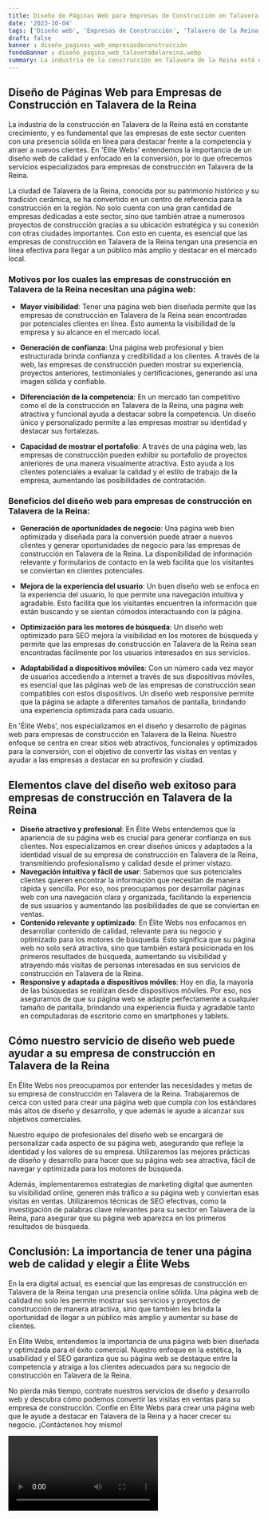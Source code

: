 ```yaml
---
title: Diseño de Páginas Web para Empresas de Construcción en Talavera de la Reina
date: '2023-10-04'
tags: ['Diseño web', 'Empresas de Construcción', 'Talavera de la Reina']
draft: false
banner : diseño_paginas_web_empresasdeconstrucción
fondoBanner : diseño_pagina_web_talaveradelareina.webp
summary: La industria de la construcción en Talavera de la Reina está en constante crecimiento, y es fundamental que las empresas de este sector cuenten con una presencia sólida en línea para destacar frente a la competencia y atraer a nuevos clientes. En 'Élite Webs' entendemos la importancia de un diseño web de calidad y enfocado en la conversión, por lo que ofrecemos servicios especializados para empresas de construcción en Talavera de la Reina.
---
```


## Diseño de Páginas Web para Empresas de Construcción en Talavera de la Reina

La industria de la construcción en Talavera de la Reina está en constante crecimiento, y es fundamental que las empresas de este sector cuenten con una presencia sólida en línea para destacar frente a la competencia y atraer a nuevos clientes. En 'Élite Webs' entendemos la importancia de un diseño web de calidad y enfocado en la conversión, por lo que ofrecemos servicios especializados para empresas de construcción en Talavera de la Reina.

La ciudad de Talavera de la Reina, conocida por su patrimonio histórico y su tradición cerámica, se ha convertido en un centro de referencia para la construcción en la región. No solo cuenta con una gran cantidad de empresas dedicadas a este sector, sino que también atrae a numerosos proyectos de construcción gracias a su ubicación estratégica y su conexión con otras ciudades importantes. Con esto en cuenta, es esencial que las empresas de construcción en Talavera de la Reina tengan una presencia en línea efectiva para llegar a un público más amplio y destacar en el mercado local.

### Motivos por los cuales las empresas de construcción en Talavera de la Reina necesitan una página web:

- **Mayor visibilidad**: Tener una página web bien diseñada permite que las empresas de construcción en Talavera de la Reina sean encontradas por potenciales clientes en línea. Esto aumenta la visibilidad de la empresa y su alcance en el mercado local.

- **Generación de confianza**: Una página web profesional y bien estructurada brinda confianza y credibilidad a los clientes. A través de la web, las empresas de construcción pueden mostrar su experiencia, proyectos anteriores, testimoniales y certificaciones, generando así una imagen sólida y confiable.

- **Diferenciación de la competencia**: En un mercado tan competitivo como el de la construcción en Talavera de la Reina, una página web atractiva y funcional ayuda a destacar sobre la competencia. Un diseño único y personalizado permite a las empresas mostrar su identidad y destacar sus fortalezas.

- **Capacidad de mostrar el portafolio**: A través de una página web, las empresas de construcción pueden exhibir su portafolio de proyectos anteriores de una manera visualmente atractiva. Esto ayuda a los clientes potenciales a evaluar la calidad y el estilo de trabajo de la empresa, aumentando las posibilidades de contratación.

### Beneficios del diseño web para empresas de construcción en Talavera de la Reina:

- **Generación de oportunidades de negocio**: Una página web bien optimizada y diseñada para la conversión puede atraer a nuevos clientes y generar oportunidades de negocio para las empresas de construcción en Talavera de la Reina. La disponibilidad de información relevante y formularios de contacto en la web facilita que los visitantes se conviertan en clientes potenciales.

- **Mejora de la experiencia del usuario**: Un buen diseño web se enfoca en la experiencia del usuario, lo que permite una navegación intuitiva y agradable. Esto facilita que los visitantes encuentren la información que están buscando y se sientan cómodos interactuando con la página.

- **Optimización para los motores de búsqueda**: Un diseño web optimizado para SEO mejora la visibilidad en los motores de búsqueda y permite que las empresas de construcción en Talavera de la Reina sean encontradas fácilmente por los usuarios interesados en sus servicios.

- **Adaptabilidad a dispositivos móviles**: Con un número cada vez mayor de usuarios accediendo a internet a través de sus dispositivos móviles, es esencial que las páginas web de las empresas de construcción sean compatibles con estos dispositivos. Un diseño web responsive permite que la página se adapte a diferentes tamaños de pantalla, brindando una experiencia optimizada para cada usuario.

En 'Élite Webs', nos especializamos en el diseño y desarrollo de páginas web para empresas de construcción en Talavera de la Reina. Nuestro enfoque se centra en crear sitios web atractivos, funcionales y optimizados para la conversión, con el objetivo de convertir las visitas en ventas y ayudar a las empresas a destacar en su profesión y ciudad.

<GifSeo />

<Cta />

## Elementos clave del diseño web exitoso para empresas de construcción en Talavera de la Reina

- **Diseño atractivo y profesional**: En Élite Webs entendemos que la apariencia de su página web es crucial para generar confianza en sus clientes. Nos especializamos en crear diseños únicos y adaptados a la identidad visual de su empresa de construcción en Talavera de la Reina, transmitiendo profesionalismo y calidad desde el primer vistazo.
- **Navegación intuitiva y fácil de usar**: Sabemos que sus potenciales clientes quieren encontrar la información que necesitan de manera rápida y sencilla. Por eso, nos preocupamos por desarrollar páginas web con una navegación clara y organizada, facilitando la experiencia de sus usuarios y aumentando las posibilidades de que se conviertan en ventas.
- **Contenido relevante y optimizado**: En Élite Webs nos enfocamos en desarrollar contenido de calidad, relevante para su negocio y optimizado para los motores de búsqueda. Esto significa que su página web no solo será atractiva, sino que también estará posicionada en los primeros resultados de búsqueda, aumentando su visibilidad y atrayendo más visitas de personas interesadas en sus servicios de construcción en Talavera de la Reina.
- **Responsive y adaptada a dispositivos móviles**: Hoy en día, la mayoría de las búsquedas se realizan desde dispositivos móviles. Por eso, nos aseguramos de que su página web se adapte perfectamente a cualquier tamaño de pantalla, brindando una experiencia fluida y agradable tanto en computadoras de escritorio como en smartphones y tablets.

## Cómo nuestro servicio de diseño web puede ayudar a su empresa de construcción en Talavera de la Reina

En Élite Webs nos preocupamos por entender las necesidades y metas de su empresa de construcción en Talavera de la Reina. Trabajaremos de cerca con usted para crear una página web que cumpla con los estándares más altos de diseño y desarrollo, y que además le ayude a alcanzar sus objetivos comerciales.

Nuestro equipo de profesionales del diseño web se encargará de personalizar cada aspecto de su página web, asegurando que refleje la identidad y los valores de su empresa. Utilizaremos las mejores prácticas de diseño y desarrollo para hacer que su página web sea atractiva, fácil de navegar y optimizada para los motores de búsqueda.

Además, implementaremos estrategias de marketing digital que aumenten su visibilidad online, generen más tráfico a su página web y conviertan esas visitas en ventas. Utilizaremos técnicas de SEO efectivas, como la investigación de palabras clave relevantes para su sector en Talavera de la Reina, para asegurar que su página web aparezca en los primeros resultados de búsqueda.

## Conclusión: La importancia de tener una página web de calidad y elegir a Élite Webs

En la era digital actual, es esencial que las empresas de construcción en Talavera de la Reina tengan una presencia online sólida. Una página web de calidad no solo les permite mostrar sus servicios y proyectos de construcción de manera atractiva, sino que también les brinda la oportunidad de llegar a un público más amplio y aumentar su base de clientes.

En Élite Webs, entendemos la importancia de una página web bien diseñada y optimizada para el éxito comercial. Nuestro enfoque en la estética, la usabilidad y el SEO garantiza que su página web se destaque entre la competencia y atraiga a los clientes adecuados para su negocio de construcción en Talavera de la Reina.

No pierda más tiempo, contrate nuestros servicios de diseño y desarrollo web y descubra cómo podemos convertir las visitas en ventas para su empresa de construcción. Confíe en Élite Webs para crear una página web que le ayude a destacar en Talavera de la Reina y a hacer crecer su negocio. ¡Contáctenos hoy mismo!

<Video />

<CtaBot job='Empresas de Construcción' city='Talavera de la Reina'/>

<Gmaps query='Talavera de la Reina+españa+maps' />